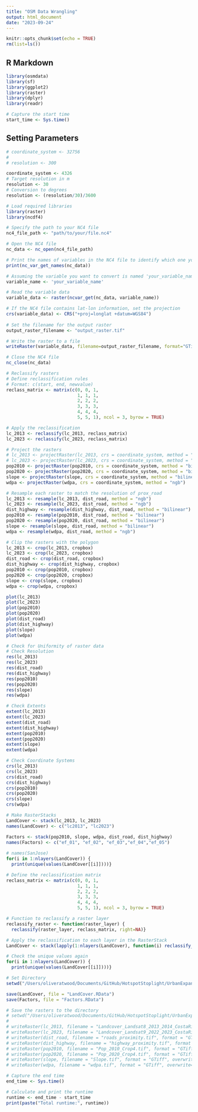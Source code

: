 ```yaml
---
title: "OSM Data Wrangling"
output: html_document
date: "2023-09-24"
---
```


```r
knitr::opts_chunk$set(echo = TRUE)
rm(list=ls())
```

## R Markdown

```r
library(osmdata)
library(sf)
library(ggplot2)
library(raster)
library(dplyr)
library(readr)

# Capture the start time
start_time <- Sys.time()
```

## Setting Parameters
```r
# coordinate_system <- 32756
# 
# resolution <- 300

coordinate_system <- 4326
# Target resolution in m
resolution <- 30
# Conversion to degrees
resolution <- (resolution/30)/3600

```

```r
# Load required libraries
library(raster)
library(ncdf4)

# Specify the path to your NC4 file
nc4_file_path <- "path/to/your/file.nc4"

# Open the NC4 file
nc_data <- nc_open(nc4_file_path)

# Print the names of variables in the NC4 file to identify which one you want to convert
print(nc_var_get_names(nc_data))

# Assuming the variable you want to convert is named 'your_variable_name'
variable_name <- 'your_variable_name'

# Read the variable data
variable_data <- raster(ncvar_get(nc_data, variable_name))

# If the NC4 file contains lat-lon information, set the projection
crs(variable_data) <- CRS("+proj=longlat +datum=WGS84")
  
# Set the filename for the output raster
output_raster_filename <- "output_raster.tif"

# Write the raster to a file
writeRaster(variable_data, filename=output_raster_filename, format="GTiff", overwrite=TRUE)

# Close the NC4 file
nc_close(nc_data)

```


```r
# Reclassify rasters
# Define reclassification rules
# Format: c(start, end, newvalue)
reclass_matrix <- matrix(c(0, 0, 1,
                           1, 1, 1,
                           2, 2, 2,
                           3, 3, 3,
                           4, 4, 4,
                           5, 5, 1), ncol = 3, byrow = TRUE)

# Apply the reclassification
lc_2013 <- reclassify(lc_2013, reclass_matrix)
lc_2023 <- reclassify(lc_2023, reclass_matrix)

```


```r
# Project the rasters
# lc_2013 <- projectRaster(lc_2013, crs = coordinate_system, method = "ngb")
# lc_2023 <- projectRaster(lc_2023, crs = coordinate_system, method = "ngb")
pop2010 <- projectRaster(pop2010, crs = coordinate_system, method = "bilinear")
pop2020 <- projectRaster(pop2020, crs = coordinate_system, method = "bilinear")
slope <- projectRaster(slope, crs = coordinate_system, method = "bilinear")
wdpa <- projectRaster(wdpa, crs = coordinate_system, method = "ngb")
```
```r
# Resample each raster to match the resolution of prox_road
lc_2013 <- resample(lc_2013, dist_road, method = "ngb")
lc_2023 <- resample(lc_2023, dist_road, method = "ngb")
dist_highway <- resample(dist_highway, dist_road, method = "bilinear")
pop2010 <- resample(pop2010, dist_road, method = "bilinear")
pop2020 <- resample(pop2020, dist_road, method = "bilinear")
slope <- resample(slope, dist_road, method = "bilinear")
wdpa <- resample(wdpa, dist_road, method = "ngb")
```


```r
# Clip the rasters with the polygon
lc_2013 <- crop(lc_2013, cropbox)
lc_2023 <- crop(lc_2023, cropbox)
dist_road <- crop(dist_road, cropbox)
dist_highway <- crop(dist_highway, cropbox)
pop2010 <- crop(pop2010, cropbox)
pop2020 <- crop(pop2020, cropbox)
slope <- crop(slope, cropbox)
wdpa <- crop(wdpa, cropbox)

```

```r
plot(lc_2013)
plot(lc_2023)
plot(pop2010)
plot(pop2020)
plot(dist_road)
plot(dist_highway)
plot(slope)
plot(wdpa)
```


```r
# Check for Uniformity of raster data
# Check Resolution
res(lc_2013)
res(lc_2023)
res(dist_road)
res(dist_highway)
res(pop2010)
res(pop2020)
res(slope)
res(wdpa)

# Check Extents
extent(lc_2013)
extent(lc_2023)
extent(dist_road)
extent(dist_highway)
extent(pop2010)
extent(pop2020)
extent(slope)
extent(wdpa)

# Check Coordinate Systems
crs(lc_2013)
crs(lc_2023)
crs(dist_road)
crs(dist_highway)
crs(pop2010)
crs(pop2020)
crs(slope)
crs(wdpa)

```

```r
# Make RasterStacks
LandCover <- stack(lc_2013, lc_2023)
names(LandCover) <- c("lc2013", "lc2023")

Factors <- stack(pop2010, slope, wdpa, dist_road, dist_highway)
names(Factors) <- c("ef_01", "ef_02", "ef_03","ef_04","ef_05")
  
# names(SanJose)
for(i in 1:nlayers(LandCover)) {
  print(unique(values(LandCover[[i]])))}

# Define the reclassification matrix
reclass_matrix <- matrix(c(0, 0, 1,
                           1, 1, 1,
                           2, 2, 2,
                           3, 3, 3,
                           4, 4, 4,
                           5, 5, 1), ncol = 3, byrow = TRUE)

# Function to reclassify a raster layer
reclassify_raster <- function(raster_layer) {
  reclassify(raster_layer, reclass_matrix, right=NA)}

# Apply the reclassification to each layer in the RasterStack
LandCover <- stack(lapply(1:nlayers(LandCover), function(i) reclassify_raster(LandCover[[i]])))

# Check the unique values again
for(i in 1:nlayers(LandCover)) {
  print(unique(values(LandCover[[i]])))}
```

```r
# Set Directory
setwd("/Users/oliveratwood/Documents/GitHub/HotspotStoplight/UrbanExpansion/data")

save(LandCover, file = "LandCover.RData")
save(Factors, file = "Factors.RData")

```

```r
# Save the rasters to the directory
# setwd("/Users/oliveratwood/Documents/GitHub/HotspotStoplight/UrbanExpansion/data/test")
# 
# writeRaster(lc_2013, filename = "Landcover_Landsat8_2013_2014_CostaRica_SanJose.tif", format = "GTiff", overwrite=TRUE)
# writeRaster(lc_2023, filename = "Landcover_Landsat9_2022_2023_CostaRica_SanJose.tif", format = "GTiff", overwrite=TRUE)
# writeRaster(dist_road, filename = "roads_proximity.tif", format = "GTiff", overwrite=TRUE)
# writeRaster(dist_highway, filename = "highway_proximity.tif", format = "GTiff", overwrite=TRUE)
# writeRaster(pop2010, filename = "Pop_2010_Crop4.tif", format = "GTiff", overwrite=TRUE)
# writeRaster(pop2020, filename = "Pop_2020_Crop4.tif", format = "GTiff", overwrite=TRUE)
# writeRaster(slope, filename = "Slope.tif", format = "GTiff", overwrite=TRUE)
# writeRaster(wdpa, filename = "wdpa.tif", format = "GTiff", overwrite=TRUE)
```



```r
# Capture the end time
end_time <- Sys.time()

# Calculate and print the runtime
runtime <- end_time - start_time
print(paste("Total runtime:", runtime))
```

